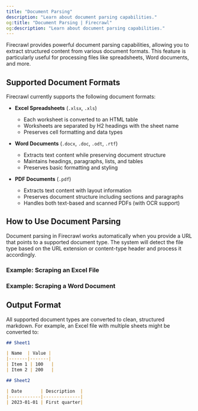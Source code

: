```yaml
---
title: "Document Parsing"
description: "Learn about document parsing capabilities."
og:title: "Document Parsing | Firecrawl"
og:description: "Learn about document parsing capabilities."
---
```



Firecrawl provides powerful document parsing capabilities, allowing you to extract structured content from various document formats. This feature is particularly useful for processing files like spreadsheets, Word documents, and more.

## Supported Document Formats

Firecrawl currently supports the following document formats:

- **Excel Spreadsheets** (`.xlsx`, `.xls`)
  - Each worksheet is converted to an HTML table
  - Worksheets are separated by H2 headings with the sheet name
  - Preserves cell formatting and data types

- **Word Documents** (`.docx`, `.doc`, `.odt`, `.rtf`)
  - Extracts text content while preserving document structure
  - Maintains headings, paragraphs, lists, and tables
  - Preserves basic formatting and styling

- **PDF Documents** (`.pdf`)
  - Extracts text content with layout information
  - Preserves document structure including sections and paragraphs
  - Handles both text-based and scanned PDFs (with OCR support)

## How to Use Document Parsing

Document parsing in Firecrawl works automatically when you provide a URL that points to a supported document type. The system will detect the file type based on the URL extension or content-type header and process it accordingly.

### Example: Scraping an Excel File

<ScrapeXLSX />

### Example: Scraping a Word Document

<ScrapeDocument />

## Output Format

All supported document types are converted to clean, structured markdown. For example, an Excel file with multiple sheets might be converted to:

```markdown
## Sheet1

| Name  | Value |
|-------|-------|
| Item 1 | 100   |
| Item 2 | 200   |

## Sheet2

| Date       | Description  |
|------------|--------------|
| 2023-01-01 | First quarter|
```
